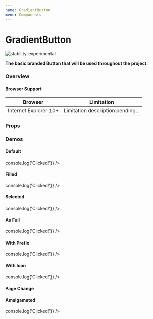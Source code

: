 ```yaml
---
name: GradientButton
menu: Components
---
```





# GradientButton

![stability-experimental](https://img.shields.io/badge/stability-experimental-orange.svg)

**The basic branded Button that will be used throughout the project.**

### Overview

#### Browser Support
|Browser|Limitation|
|---|---|
|Internet Explorer 10+|Limitation description pending...|

### Props

<PropsTable of={GradientButton} />

### Demos

#### **Default**

<Playground>
  <GradientButton text="Hello World!" clickAction={() => console.log('Clicked!')} />
</Playground>

#### **Filled**

<Playground>
  <GradientButton 
    filled
    text="Hello World!"
    clickAction={() => console.log('Clicked!')}
  />
</Playground>

#### **Selected**

<Playground>
  <GradientButton 
    selected
    text="Hello World!"
    clickAction={() => console.log('Clicked!')}
  />
</Playground>

#### **As Full**

<Playground>
  <GradientButton
    full
    text="Hello World!"
    clickAction={() => console.log('Clicked!')}
  />
</Playground>

#### **With Prefix**

<Playground>
  <GradientButton
    prefix="Test"
    text="Hello World!"
    clickAction={() => console.log('Clicked!')}
  />
</Playground>

#### **With Icon**

<Playground>
  <GradientButton
    icon="Grade"
    text="Hello World!"
    clickAction={() => console.log('Clicked!')}
  />
</Playground>

#### **Page Change**

<Playground>
  <GradientButton
    icon="Grade"
    text="Hello World!"
    clickAction="/src-components-gradient-button-readme"
  />
</Playground>

#### **Amalgamated**

<Playground>
  <GradientButton 
    full
    filled
    prefix="filtered by"
    icon="Grade"
    text="Hard"
    clickAction={() => console.log('Clicked!')} 
  />
</Playground>
